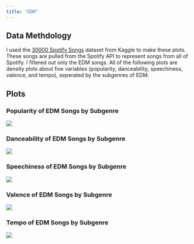 ```yaml
---
title: "EDM"
---
```



## Data Methdology
I used the [30000 Spotify Songs](https://www.kaggle.com/datasets/joebeachcapital/30000-spotify-songs){target="blank"} dataset from Kaggle to make these plots. These songs are pulled from the Spotify API to represent songs from all of Spotify. I filtered out only the EDM songs. All of the following plots are density plots about five variables (popularity, danceability, speechiness, valence, and tempo), seperated by the subgenres of EDM.

## Plots

### Popularity of EDM Songs by Subgenre
![](../../src/plots/edm/spotify_30000_edm_popularity.png)

### Danceability of EDM Songs by Subgenre
![](../../src/plots/edm/spotify_30000_edm_danceability.png)

### Speechiness of EDM Songs by Subgenre
![](../../src/plots/edm/spotify_30000_edm_speechiness.png)

### Valence of EDM Songs by Subgenre
![](../../src/plots/edm/spotify_30000_edm_valence.png)

### Tempo of EDM Songs by Subgenre
![](../../src/plots/edm/spotify_30000_edm_tempo.png)